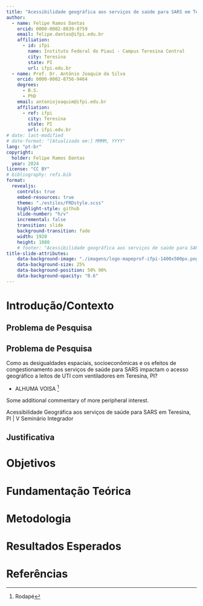 ```yaml
---
title: "Acessibilidade geográfica aos serviços de saúde para SARS em Teresina, Piauí"
author: 
  - name: Felipe Ramos Dantas
    orcid: 0000-0002-8839-8759
    email: felipe.dantas@ifpi.edu.br
    affiliation:
      - id: ifpi
        name: Instituto Federal do Piauí - Campus Teresina Central
        city: Teresina
        state: PI
        url: ifpi.edu.br
  - name: Prof. Dr. Antônio Joaquim da Silva
    orcid: 0000-0002-8756-9464
    degrees:
      - B.S.
      - PhD
    email: antoniojoaquim@ifpi.edu.br
    affiliation:
      - ref: ifpi
        city: Teresina
        state: PI
        url: ifpi.edu.br
# date: last-modified
# date-format: "[Atualizado em:] MMMM, YYYY"
lang: "pt-br"
copyright: 
  holder: Felipe Ramos Dantas
  year: 2024
license: "CC BY"
# bibliography: refs.bib
format: 
  revealjs:
    controls: true
    embed-resources: true
    theme: "./estilos/FRDstyle.scss"
    highlight-style: github
    slide-number: "h/v"
    incremental: false
    transition: slide
    background-transition: fade
    width: 1920
    height: 1080
    # footer: "Acessibilidade geográfica aos serviços de saúde para SARS em Teresina, Piauí | 25 de setembro de 2024"
title-slide-attributes: 
    data-background-image: "./imagens/logo-mapeprof-ifpi-1400x500px.png"
    data-background-size: 25%
    data-background-position: 50% 90%
    data-background-opacity: "0.6"
---
```


# Introdução/Contexto

## Problema de Pesquisa

::: {.callout-note icon="false"}
## Problema de Pesquisa

Como as desigualdades espaciais, socioeconômicas e os efeitos de congestionamento aos serviços de saúde para SARS impactam o acesso geográfico a leitos de UTI com ventiladores em Teresina, PI?
:::

- ALHUMA VOISA ^[Rodapé]

::: aside
Some additional commentary of more peripheral interest.
:::

::: footer
Acessibilidade Geográfica aos serviços de saúde para SARS em Teresina, PI | V Seminário Integrador
:::

## Justificativa

# Objetivos

# Fundamentação Teórica

# Metodologia

# Resultados Esperados

# Referências